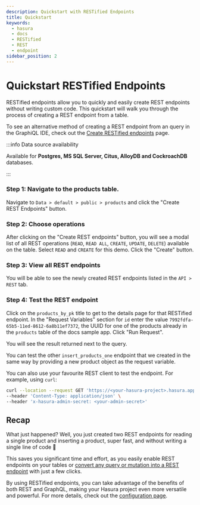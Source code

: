 ```yaml
---
description: Quickstart with RESTified Endpoints
title: Quickstart
keywords:
  - hasura
  - docs
  - RESTified
  - REST
  - endpoint
sidebar_position: 2
---
```



# Quickstart RESTified Endpoints

RESTified endpoints allow you to quickly and easily create REST endpoints without writing custom code. This quickstart
will walk you through the process of creating a REST endpoint from a table.

To see an alternative method of creating a REST endpoint from an query in the GraphiQL IDE, check out the
[Create RESTified endpoints](/restified/create.mdx#create-from-graphiql) page.

:::info Data source availability

Available for **Postgres, MS SQL Server, Citus, AlloyDB and CockroachDB** databases.

:::

<SampleAppBlock dependent />

### Step 1: Navigate to the products table.

Navigate to `Data > default > public > products` and click the "Create REST Endpoints" button.


<Thumbnail
  src="/img/restified/restified-create-from-table-btn.png"
  alt="Create RESTified Endpoint"
/>

### Step 2: Choose operations

After clicking on the "Create REST endpoints" button, you will see a modal list of all REST operations (`READ`, `READ
 ALL`, `CREATE`, `UPDATE`, `DELETE`) available on the table. Select `READ` and `CREATE` for this demo. Click the
"Create" button.

<Thumbnail
  src="/img/restified/restified-modal-from-table.png"
  alt="Create RESTified Endpoint"
  width="400px"
/>

### Step 3: View all REST endpoints

You will be able to see the newly created REST endpoints listed in the `API > REST` tab.

<Thumbnail
  src="/img/restified/restified-tracked-table-view.png"
  alt="Create RESTified Endpoint"
  width="1000px"
/>

### Step 4: Test the REST endpoint

Click on the `products_by_pk` title to get to the details page for that RESTified endpoint. In the "Request
Variables" section for `id` enter the value `7992fdfa-65b5-11ed-8612-6a8b11ef7372`, the UUID for one of the products
already in the `products` table of the docs sample app. Click "Run Request".

<Thumbnail
  src="/img/restified/restified-test.png"
  alt="Create RESTified Endpoint"
  width="1000px"
/>

You will see the result returned next to the query.

You can test the other `insert_products_one` endpoint that we created in the same way by providing a new product
object as the request variable.

You can also use your favourite REST client to test the endpoint. For example, using `curl`:

```bash
curl --location --request GET 'https://<your-hasura-project>.hasura.app/api/rest/products/7992fdfa-65b5-11ed-8612-6a8b11ef7372' \
--header 'Content-Type: application/json' \
--header 'x-hasura-admin-secret: <your-admin-secret>'
```

## Recap

What just happened? Well, you just created two REST endpoints for reading a single product and inserting a product, 
super fast, and without writing a single line of code 🎉

This saves you significant time and effort, as you easily enable REST endpoints on your tables or [convert any query
or mutation into a REST endpoint](/restified/create.mdx) with just a few clicks.

By using RESTified endpoints, you can take advantage of the benefits of both REST and GraphQL, making your Hasura
project even more versatile and powerful. For more details, check out the
[configuration page](/restified/restified-config.mdx).
